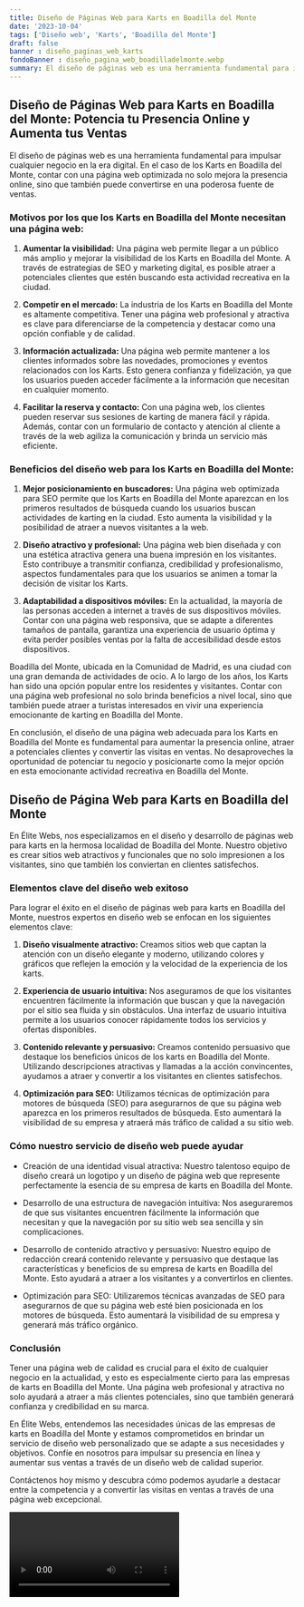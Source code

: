 ```yaml
---
title: Diseño de Páginas Web para Karts en Boadilla del Monte
date: '2023-10-04'
tags: ['Diseño web', 'Karts', 'Boadilla del Monte']
draft: false
banner : diseño_paginas_web_karts
fondoBanner : diseño_pagina_web_boadilladelmonte.webp
summary: El diseño de páginas web es una herramienta fundamental para impulsar cualquier negocio en la era digital. En el caso de los Karts en Boadilla del Monte, contar con una página web optimizada no solo mejora la presencia online, sino que también puede convertirse en una poderosa fuente de ventas.
---
```


## Diseño de Páginas Web para Karts en Boadilla del Monte: Potencia tu Presencia Online y Aumenta tus Ventas

El diseño de páginas web es una herramienta fundamental para impulsar cualquier negocio en la era digital. En el caso de los Karts en Boadilla del Monte, contar con una página web optimizada no solo mejora la presencia online, sino que también puede convertirse en una poderosa fuente de ventas.

### Motivos por los que los Karts en Boadilla del Monte necesitan una página web:

1. **Aumentar la visibilidad:** Una página web permite llegar a un público más amplio y mejorar la visibilidad de los Karts en Boadilla del Monte. A través de estrategias de SEO y marketing digital, es posible atraer a potenciales clientes que estén buscando esta actividad recreativa en la ciudad.

2. **Competir en el mercado:** La industria de los Karts en Boadilla del Monte es altamente competitiva. Tener una página web profesional y atractiva es clave para diferenciarse de la competencia y destacar como una opción confiable y de calidad.

3. **Información actualizada:** Una página web permite mantener a los clientes informados sobre las novedades, promociones y eventos relacionados con los Karts. Esto genera confianza y fidelización, ya que los usuarios pueden acceder fácilmente a la información que necesitan en cualquier momento.

4. **Facilitar la reserva y contacto:** Con una página web, los clientes pueden reservar sus sesiones de karting de manera fácil y rápida. Además, contar con un formulario de contacto y atención al cliente a través de la web agiliza la comunicación y brinda un servicio más eficiente.

### Beneficios del diseño web para los Karts en Boadilla del Monte:

1. **Mejor posicionamiento en buscadores:** Una página web optimizada para SEO permite que los Karts en Boadilla del Monte aparezcan en los primeros resultados de búsqueda cuando los usuarios buscan actividades de karting en la ciudad. Esto aumenta la visibilidad y la posibilidad de atraer a nuevos visitantes a la web.

2. **Diseño atractivo y profesional:** Una página web bien diseñada y con una estética atractiva genera una buena impresión en los visitantes. Esto contribuye a transmitir confianza, credibilidad y profesionalismo, aspectos fundamentales para que los usuarios se animen a tomar la decisión de visitar los Karts.

3. **Adaptabilidad a dispositivos móviles:** En la actualidad, la mayoría de las personas acceden a internet a través de sus dispositivos móviles. Contar con una página web responsiva, que se adapte a diferentes tamaños de pantalla, garantiza una experiencia de usuario óptima y evita perder posibles ventas por la falta de accesibilidad desde estos dispositivos.

Boadilla del Monte, ubicada en la Comunidad de Madrid, es una ciudad con una gran demanda de actividades de ocio. A lo largo de los años, los Karts han sido una opción popular entre los residentes y visitantes. Contar con una página web profesional no solo brinda beneficios a nivel local, sino que también puede atraer a turistas interesados en vivir una experiencia emocionante de karting en Boadilla del Monte.

En conclusión, el diseño de una página web adecuada para los Karts en Boadilla del Monte es fundamental para aumentar la presencia online, atraer a potenciales clientes y convertir las visitas en ventas. No desaproveches la oportunidad de potenciar tu negocio y posicionarte como la mejor opción en esta emocionante actividad recreativa en Boadilla del Monte.

<GifSeo />

<Cta />

## Diseño de Página Web para Karts en Boadilla del Monte

En Élite Webs, nos especializamos en el diseño y desarrollo de páginas web para karts en la hermosa localidad de Boadilla del Monte. Nuestro objetivo es crear sitios web atractivos y funcionales que no solo impresionen a los visitantes, sino que también los conviertan en clientes satisfechos.

### Elementos clave del diseño web exitoso

Para lograr el éxito en el diseño de páginas web para karts en Boadilla del Monte, nuestros expertos en diseño web se enfocan en los siguientes elementos clave:

1. **Diseño visualmente atractivo:** Creamos sitios web que captan la atención con un diseño elegante y moderno, utilizando colores y gráficos que reflejen la emoción y la velocidad de la experiencia de los karts.

2. **Experiencia de usuario intuitiva:** Nos aseguramos de que los visitantes encuentren fácilmente la información que buscan y que la navegación por el sitio sea fluida y sin obstáculos. Una interfaz de usuario intuitiva permite a los usuarios conocer rápidamente todos los servicios y ofertas disponibles.

3. **Contenido relevante y persuasivo:** Creamos contenido persuasivo que destaque los beneficios únicos de los karts en Boadilla del Monte. Utilizando descripciones atractivas y llamadas a la acción convincentes, ayudamos a atraer y convertir a los visitantes en clientes satisfechos.

4. **Optimización para SEO:** Utilizamos técnicas de optimización para motores de búsqueda (SEO) para asegurarnos de que su página web aparezca en los primeros resultados de búsqueda. Esto aumentará la visibilidad de su empresa y atraerá más tráfico de calidad a su sitio web.

### Cómo nuestro servicio de diseño web puede ayudar

* Creación de una identidad visual atractiva: Nuestro talentoso equipo de diseño creará un logotipo y un diseño de página web que represente perfectamente la esencia de su empresa de karts en Boadilla del Monte.

* Desarrollo de una estructura de navegación intuitiva: Nos aseguraremos de que sus visitantes encuentren fácilmente la información que necesitan y que la navegación por su sitio web sea sencilla y sin complicaciones.

* Desarrollo de contenido atractivo y persuasivo: Nuestro equipo de redacción creará contenido relevante y persuasivo que destaque las características y beneficios de su empresa de karts en Boadilla del Monte. Esto ayudará a atraer a los visitantes y a convertirlos en clientes.

* Optimización para SEO: Utilizaremos técnicas avanzadas de SEO para asegurarnos de que su página web esté bien posicionada en los motores de búsqueda. Esto aumentará la visibilidad de su empresa y generará más tráfico orgánico.

### Conclusión

Tener una página web de calidad es crucial para el éxito de cualquier negocio en la actualidad, y esto es especialmente cierto para las empresas de karts en Boadilla del Monte. Una página web profesional y atractiva no solo ayudará a atraer a más clientes potenciales, sino que también generará confianza y credibilidad en su marca.

En Élite Webs, entendemos las necesidades únicas de las empresas de karts en Boadilla del Monte y estamos comprometidos en brindar un servicio de diseño web personalizado que se adapte a sus necesidades y objetivos. Confíe en nosotros para impulsar su presencia en línea y aumentar sus ventas a través de un diseño web de calidad superior.

Contáctenos hoy mismo y descubra cómo podemos ayudarle a destacar entre la competencia y a convertir las visitas en ventas a través de una página web excepcional.

<Video />

<CtaBot job='Karts' city='Boadilla del Monte'/>

<Gmaps query='Boadilla del Monte+españa+maps' />